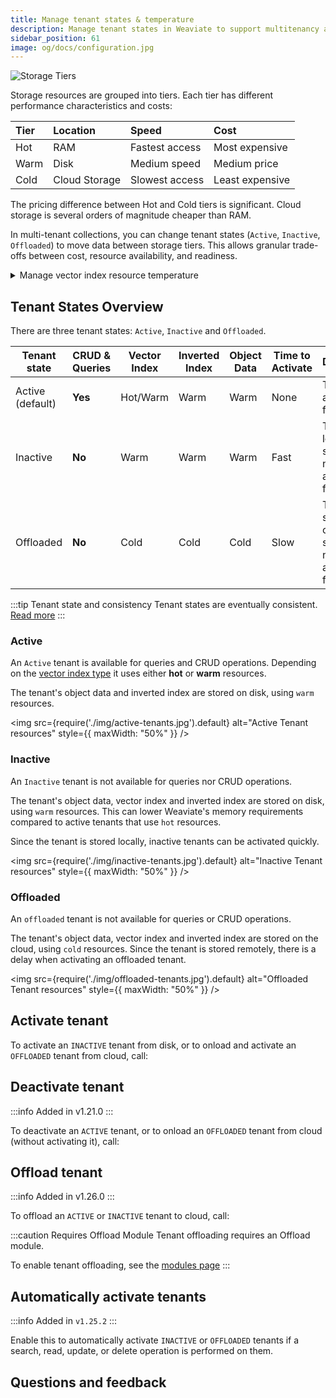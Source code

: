 ```yaml
---
title: Manage tenant states & temperature
description: Manage tenant states in Weaviate to support multitenancy and secure data separation.
sidebar_position: 61
image: og/docs/configuration.jpg
---
```



![Storage Tiers](./img/storage-tiers.jpg)

Storage resources are grouped into tiers. Each tier has different performance characteristics and costs:

| Tier | Location | Speed | Cost |
| :- | :- | :- | :- |
| Hot | RAM | Fastest access | Most expensive |
| Warm | Disk | Medium speed | Medium price |
| Cold | Cloud Storage | Slowest access | Least expensive |

The pricing difference between Hot and Cold tiers is significant. Cloud storage is several orders of magnitude cheaper than RAM.

In multi-tenant collections, you can change tenant states (`Active`, `Inactive`, `Offloaded`) to move data between storage tiers. This allows granular trade-offs between cost, resource availability, and readiness.

<details>
  <summary>Manage vector index resource temperature</summary>

The vector index type affects its default resource type.

* [`HNSW` index (default)](/academy/py/vector_index/hnsw) - uses the vector index in RAM, a **Hot** resource.
* [`Flat` index](/academy/py/vector_index/flat) - uses the vector index on disk, a **Warm** resource.
* [`Dynamic` index](/academy/py/vector_index/dynamic) - starts as a flat index (using a **Warm** resource), then switches to an HNSW index (a **Hot** resource) at a predetermined threshold.

</details>

## Tenant States Overview

There are three tenant states: `Active`, `Inactive` and `Offloaded`.

| Tenant state     | CRUD & Queries | Vector Index | Inverted Index | Object Data | Time to Activate |Description |
|------------------|----------------|--------------|----------------|-------------|------------------|------------|
| Active (default) | **Yes**        | Hot/Warm     | Warm           | Warm        | None             |Tenant is available for use |
| Inactive         | **No**         | Warm         | Warm           | Warm        | Fast             |Tenant is locally stored but not available for use |
| Offloaded        | **No**         | Cold         | Cold           | Cold        | Slow             |Tenant is stored in cloud storage and not available for use |

:::tip Tenant state and consistency
Tenant states are eventually consistent. [Read more](/weaviate/concepts/replication-architecture/consistency#tenant-states-and-data-objects)
:::

### Active

An `Active` tenant is available for queries and CRUD operations. Depending on the [vector index type](/weaviate/starter-guides/managing-resources#vector-index-types) it uses either **hot** or **warm** resources.

The tenant's object data and inverted index are stored on disk, using `warm` resources.

<img
    src={require('./img/active-tenants.jpg').default}
    alt="Active Tenant resources"
    style={{ maxWidth: "50%" }}
/>

### Inactive

An `Inactive` tenant is not available for queries nor CRUD operations.

The tenant's object data, vector index and inverted index are stored on disk, using `warm` resources. This can lower Weaviate's memory requirements compared to active tenants that use `hot` resources.

Since the tenant is stored locally, inactive tenants can be activated quickly.

<img
    src={require('./img/inactive-tenants.jpg').default}
    alt="Inactive Tenant resources"
    style={{ maxWidth: "50%" }}
/>

### Offloaded


<OffloadingLimitation/>

An `offloaded` tenant is not available for queries or CRUD operations.

The tenant's object data, vector index and inverted index are stored on the cloud, using `cold` resources. Since the tenant is stored remotely, there is a delay when activating an offloaded tenant.

<img
    src={require('./img/offloaded-tenants.jpg').default}
    alt="Offloaded Tenant resources"
    style={{ maxWidth: "50%" }}
/>

## Activate tenant

To activate an `INACTIVE` tenant from disk, or to onload and activate an `OFFLOADED` tenant from cloud, call:

<Tabs groupId="languages">
  <TabItem value="py" label="Python Client v4">
    <FilteredTextBlock
      text={PyCode}
      startMarker="# START ActivateTenants"
      endMarker="# END ActivateTenants"
      language="py"
    />
  </TabItem>

  <TabItem value="js" label="JS/TS Client v3">
    <FilteredTextBlock
      text={TSCode}
      startMarker="// START ActivateTenants"
      endMarker="// END ActivateTenants"
      language="ts"
    />
  </TabItem>
</Tabs>

## Deactivate tenant

:::info Added in v1.21.0
:::

To deactivate an `ACTIVE` tenant, or to onload an `OFFLOADED` tenant from cloud (without activating it), call:

<Tabs groupId="languages">
  <TabItem value="py" label="Python Client v4">
    <FilteredTextBlock
      text={PyCode}
      startMarker="# START DeactivateTenants"
      endMarker="# END DeactivateTenants"
      language="py"
    />
  </TabItem>

  <TabItem value="js" label="JS/TS Client v3">
    <FilteredTextBlock
      text={TSCode}
      startMarker="// START DeactivateTenants"
      endMarker="// END DeactivateTenants"
      language="ts"
    />
  </TabItem>
</Tabs>

## Offload tenant

:::info Added in v1.26.0
:::

To offload an `ACTIVE` or `INACTIVE` tenant to cloud, call:

<Tabs groupId="languages">
  <TabItem value="py" label="Python Client v4">
    <FilteredTextBlock
      text={PyCode}
      startMarker="# START OffloadTenants"
      endMarker="# END OffloadTenants"
      language="py"
    />
  </TabItem>

  <TabItem value="js" label="JS/TS Client v3">
    <FilteredTextBlock
      text={TSCode}
      startMarker="// START OffloadTenants"
      endMarker="// END OffloadTenants"
      language="ts"
    />
  </TabItem>
</Tabs>

:::caution Requires Offload Module
Tenant offloading requires an Offload module.

To enable tenant offloading, see the [modules page](../configuration/modules.md#tenant-offload-modules)
:::

## Automatically activate tenants

:::info Added in `v1.25.2`
:::

Enable this to automatically activate `INACTIVE` or `OFFLOADED` tenants if a search, read, update, or delete operation is performed on them.

<Tabs groupId="languages">
  <TabItem value="py" label="Python Client v4">
    <FilteredTextBlock
      text={PyCode}
      startMarker="# START EnableAutoActivation"
      endMarker="# END EnableAutoActivation"
      language="py"
    />
  </TabItem>

  <TabItem value="js" label="JS/TS Client v3">
    <FilteredTextBlock
      text={TSCode}
      startMarker="// START EnableAutoActivation"
      endMarker="// END EnableAutoActivation"
      language="ts"
    />
  </TabItem>

</Tabs>

## Questions and feedback


<DocsFeedback/>
